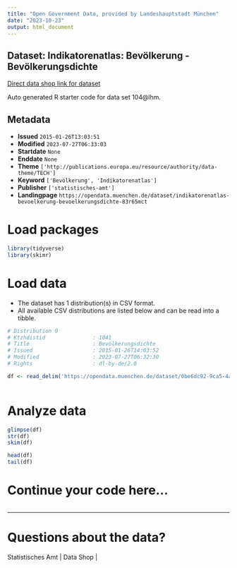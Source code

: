 ```yaml
---
title: "Open Government Data, provided by Landeshauptstadt München"
date: "2023-10-23"
output: html_document
---
```


## Dataset: Indikatorenatlas: Bevölkerung - Bevölkerungsdichte

[Direct data shop link for dataset](https://opendata.muenchen.de/dataset/indikatorenatlas-bevoelkerung-bevoelkerungsdichte-83r65mct)

Auto generated R starter code for data set 104@lhm.

## Metadata

- **Issued** `2015-01-26T13:03:51`
- **Modified** `2023-07-27T06:33:03`
- **Startdate** `None`
- **Enddate** `None`
- **Theme** `['http://publications.europa.eu/resource/authority/data-theme/TECH']`
- **Keyword** `['Bevölkerung', 'Indikatorenatlas']`
- **Publisher** `['statistisches-amt']`
- **Landingpage** `https://opendata.muenchen.de/dataset/indikatorenatlas-bevoelkerung-bevoelkerungsdichte-83r65mct`


# Load packages

```r

library(tidyverse)
library(skimr)

```

# Load data

-   The dataset has 1 distribution(s) in CSV format.
-   All available CSV distributions are listed below and can be read into a tibble.

```r

# Distribution 0
# Ktzhdistid               : 1041
# Title                    : Bevölkerungsdichte
# Issued                   : 2015-01-26T14:03:52
# Modified                 : 2023-07-27T06:32:30
# Rights                   : dl-by-de/2.0

df <- read_delim('https://opendata.muenchen.de/dataset/0be6dc92-9ca5-4ae9-8a08-ba4039f2a225/resource/3f4aea4c-a79a-4f5b-ab01-a6ad540449f0/download/indikat_bevoelkerung_bevoelkerungsdichte_240723.csv')



```

# Analyze data

```r

glimpse(df)
str(df)
skim(df)

head(df)
tail(df)

```

# Continue your code here...

```r

```

------------------------------------------------------------------------

# Questions about the data?

Statistisches Amt | Data Shop | 
